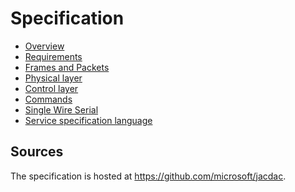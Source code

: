 # Specification

* [Overview](/spec/overview)
* [Requirements](/spec/requirements)
* [Frames and Packets](/spec/frames-and-packets)
* [Physical layer](/spec/physical-layer)
* [Control layer](/spec/control-layer)
* [Commands](/spec/commands)
* [Single Wire Serial](/spec/single-wire-serial)
* [Service specification language](/service-spec-language)

## Sources

The specification is hosted at https://github.com/microsoft/jacdac.
